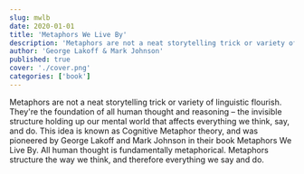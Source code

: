 ```yaml
---
slug: mwlb
date: 2020-01-01
title: 'Metaphors We Live By'
description: 'Metaphors are not a neat storytelling trick or variety of linguistic flourish. Theyre the foundation of all human thought and reasoning.'
author: 'George Lakoff & Mark Johnson'
published: true
cover: './cover.png'
categories: ['book']
---
```


Metaphors are not a neat storytelling trick or variety of linguistic flourish. They're the foundation of all human thought and reasoning – the invisible structure holding up our mental world that affects everything we think, say, and do. 
This idea is known as Cognitive Metaphor theory, and was pioneered by George Lakoff and Mark Johnson in their book Metaphors We Live By.
All human thought is fundamentally metaphorical. Metaphors structure the way we think, and therefore everything we say and do.
